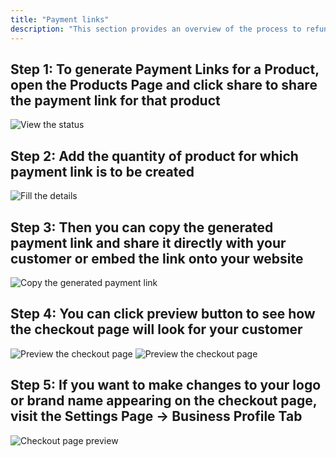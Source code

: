 ```yaml
---
title: "Payment links"
description: "This section provides an overview of the process to refund a payment for your Dodo Payments account."
---
```


## Step 1: To generate Payment Links for a Product, open the Products Page and click share to share the payment link for that product

<Frame>
  <img src="/images/guides/payment-link/PL 1.webp" alt="View the status" />
</Frame>

## Step 2: Add the quantity of product for which payment link is to be created

<Frame>
  <img src="/images/guides/payment-link/PL 2.webp" alt="Fill the details" />
</Frame>

## Step 3: Then you can copy the generated payment link and share it directly with your customer or embed the link onto your website

<Frame>
  <img src="/images/guides/payment-link/PL 3.webp" alt="Copy the generated payment link" />
</Frame>

## Step 4: You can click preview button to see how the checkout page will look for your customer

<Frame>
  <img src="/images/guides/payment-link/PL 4 - 1.webp" alt="Preview the checkout page" />
</Frame>

<Frame>
  <img src="/images/guides/payment-link/PL 4 - 2.webp" alt="Preview the checkout page" />
</Frame>

## Step 5: If you want to make changes to your logo or brand name appearing on the checkout page, visit the Settings Page → Business Profile Tab

<Frame>
  <img src="/images/guides/payment-link/PL 5.webp" alt="Checkout page preview" />
</Frame>